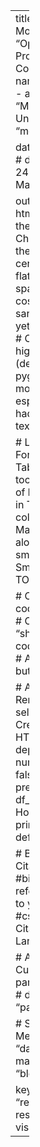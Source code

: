 ---
title: "Midterm Momentum"
subtitle: "Optional Subtitle Providing Additional Context"
author: 
  - name: "Lowell Monis"
  - affiliation: "Michigan State University"
  - email: "monislow@msu.edu"

date: "`r Sys.Date()`"
# date: "2024-03-24"  # Alternative: Manually specify date

output:
  html_document:
    theme: "readable"  # Choose from default themes like default, cerulean, journal, flatly, readable, spacelab, united, cosmo, lumen, paper, sandstone, simplex, yeti
    highlight: "tango"  # Code syntax highlighting style (default, tango, pygments, kate, monochrome, espresso, zenburn, haddock, breezedark, textmate)
    
    # Layout and Formatting
    toc: true  # Table of Contents
    toc_depth: 3  # Depth of headers to include in TOC
    toc_float: 
      collapsed: false  # Makes TOC float alongside content
      smooth_scroll: true  # Smooth scrolling to TOC sections
    
    # Code Handling
    code_folding: "show"  # Options: "none", "show", "hide"
    code_download: true  # Adds a download button for R code
    
    # Additional Rendering Options
    self_contained: true  # Creates a single HTML file with all dependencies
    number_sections: false  # Adds numeric prefixes to sections
    df_print: "paged"  # How data frames are printed (paged, default, tibble)

# Bibliography and Citations (Optional)
#bibliography: references.bib  # Path to your BibTeX file
#csl: apa.csl  # Citation Style Language file

# Advanced Customization
params:
  version: 1.0
# data_source: "path/to/data"

# Supplementary Metadata
tags: 
  - "data-science"
  - "r-markdown"
  - "blogging"

keywords:
  - "reproducible research"
  - "data visualization"
---